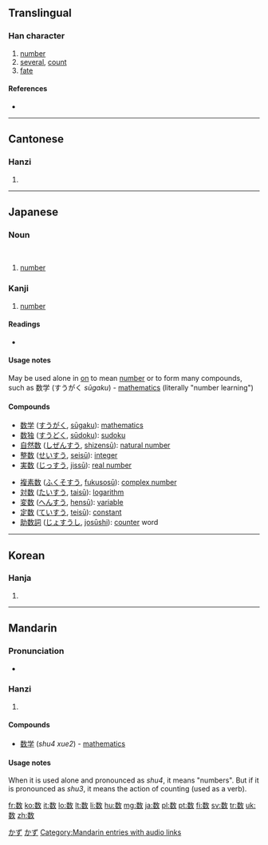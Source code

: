 {{also|數}}
==Translingual==

===Han character===
{{Han char|rn=66|rad=攴|as=09|sn=13|four=|canj=火女人大 (FVOK)}}

# [[number]]
# [[several]], [[count]]
# [[fate]]

====References====
* {{Han ref|kx=0474.131|dkj=13319|dj=0827.260|hdz=21470.190|uh=6570|ud=25968}}

----

==Cantonese==

===Hanzi===
{{yue-hanzi|tra=數|jyut=[[sou3]], [[sou2]]|y=sou2, sou3}}

# {{defn|Cantonese|sort=攴09}}

----

==Japanese==

===Noun===
{{ja-noun|k|hira=かず|rom=kazu}}</br>
{{ja-noun|k|hira=すう|rom=sū}}

# [[number]]

===Kanji===
{{ja-kanji|grade=2|rs=攴09}}

# [[number]]

====Readings====
* {{ja-readings|on=[[すう]] (sū), [[しゅ]] (shu), [[す]] (su)|kun=[[かぞえる]] ([[数える]], kazoeru), [[かず]] (kazu), [[せめる]] (semeru)}}

====Usage notes====
May be used alone in [[on]] to mean [[number]] or to form many compounds, such as 数学 (すうがく ''sūgaku'') - [[mathematics]] (literally "number learning")

====Compounds====
{{top2}}
* [[数学]] ([[すうがく]], [[sūgaku]]): [[mathematics]]
* [[数独]] ([[すうどく]], [[sūdoku]]): [[sudoku]]
* [[自然数]] ([[しぜんすう]], [[shizensū]]): [[natural number]]
* [[整数]] ([[せいすう]], [[seisū]]): [[integer]]
* [[実数]] ([[じっすう]], [[jissū]]): [[real number]]
{{mid2}}
* [[複素数]] ([[ふくそすう]], [[fukusosū]]): [[complex number]]
* [[対数]] ([[たいすう]], [[taisū]]): [[logarithm]]
* [[変数]] ([[へんすう]], [[hensū]]): [[variable]]
* [[定数]] ([[ていすう]], [[teisū]]): [[constant]]
* [[助数詞]] ([[じょすうし]], [[josūshi]]): [[counter]] word 
{{bottom}}

[[Category:1000 Japanese basic words|かず]]
[[Category:ja:Mathematics|かず]]

----

==Korean==

===Hanja===
{{ko-hanja|hangeul=[[수]], [[촉]]|eumhun=|rv=su, chok|mr=su, ch'ok|y=swu, chok}}

# {{defn|Korean|sort=攴09}}

----

==Mandarin==

===Pronunciation===
* {{audio|zh-shǔ.ogg|audio}}

===Hanzi===
{{cmn-hanzi|tra=數|pin=[[shǔ]] ([[shu3]]), [[shù]] ([[shu4]]), [[shuò]] ([[shuo4]]), [[cù]] ([[cu4]])|wg=shu<sup>3</sup>, shu<sup>4</sup>, shuo<sup>4</sup>, ts'u<sup>4</sup>}}

# {{defn|Mandarin|sort=攴09}}

====Compounds====
* [[数学]] (''shu4 xue2'') - [[mathematics]]

====Usage notes====
When it is used alone and pronounced as ''shu4'', it means "numbers". But if it is pronounced as ''shu3'', it means the action of counting (used as a verb).

[[Category:Mandarin entries with audio links]]

[[fr:数]]
[[ko:数]]
[[it:数]]
[[lo:数]]
[[lt:数]]
[[li:数]]
[[hu:数]]
[[mg:数]]
[[ja:数]]
[[pl:数]]
[[pt:数]]
[[fi:数]]
[[sv:数]]
[[tr:数]]
[[uk:数]]
[[zh:数]]